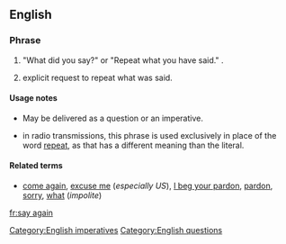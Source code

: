 ==English==

===Phrase===
{{head|en|phrase|head=[[say]] [[again]]}}

# {{idiomatic|colloquial}} "What did you say?" or "Repeat what you have said." {{non-gloss definition|A polite formula used when one has not heard or understood what has been said}}.
# {{military}} explicit request to repeat what was said.

====Usage notes====
* May be delivered as a question or an imperative.
* {{military}} in radio transmissions, this phrase is used exclusively in place of the word [[repeat]], as that has a different meaning than the literal.

====Related terms====
* [[come again]], [[excuse me]] (''especially US''), [[I beg your pardon]], [[pardon]], [[sorry]], [[what]] (''impolite'')

[[Category:English imperatives]]
[[Category:English questions]]
[[fr:say again]]